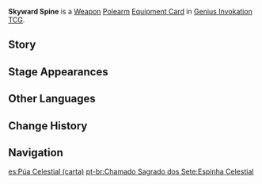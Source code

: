 {{About|the [[Genius Invokation TCG]] Equipment Card|the [[Polearm]]|Skyward Spine}}
{{Genius Invokation TCG Infobox
|title     = Skyward Spine
|id        = 311403
|image     = Skyward Spine Equipment Card.png
|type      = Equipment Card
|group     = Weapon;Polearm
|effect    = '''The character deals +1 DMG.'''<br />'''Once per Round:''' This character's Normal Attack deal +1 additional DMG.
|matching  = 3
|source1   = {{Sold By}}
}}
'''Skyward Spine''' is a [[Weapon Card|Weapon]] [[Polearm Card|Polearm]] [[Equipment Card]] in [[Genius Invokation TCG]].

==Story==
{{Description|A spear that can hold up the skies. It was this unshakable resolve that sustained the wind dragon through its mortal battle against its vile nemesis.|title=Carving Black Wings: Skyward Spine}}

==Stage Appearances==
{{Genius Invokation TCG Stage Appearances}}

==Other Languages==
{{Transclude|Skyward Spine|Other Languages}}

==Change History==
{{Change History|3.3}}

==Navigation==
{{Genius Invokation TCG Navbox|Equipment Card}}

[[es:Púa Celestial (carta)]]
[[pt-br:Chamado Sagrado dos Sete:Espinha Celestial]]